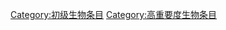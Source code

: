 {{catmore1|[[Wikipedia:生物专题|Wikipedia:生物专题]]}}
{{emptycat}}
{{生物条目统计表}}
[[Category:初级生物条目|Category:初级生物条目]]
[[Category:高重要度生物条目|Category:高重要度生物条目]]